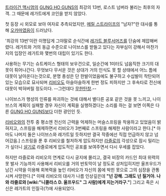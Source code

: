 [[트라이건 맥시멈]]의 [[GUNG HO GUNS]]의 최강의 13번, 로스트 넘버라 불리는 최후의 자객. 그 때문에 레가트에게 코인을 받지 않았다.

첫 등장 시 외모로 보아 여자로 추측되었지만, [[메릴 스트라이프]]의 "남자?"란 대사를 통해 [[오카마]]였음이 드러났다.

'최강의 13번'이란 이명답게 그야말로 순식간에 [[레가트 블루서머즈]]를 단숨에 제압해버렸다. 레가트와 거의 동급 수준으로 나이브스를 받들고 있다는 자부심이 강해서 마찬가지의 입장인 레가트와 몇번의 대립이 있기도 한다.

사용하는 무기는 슈트케이스 형태의 보우건으로, 일순간에 1미터도 넘음직한 크기의 대못이 튀어나간다. 무엇보다 무서운 것은 상대가 거의 인식도 못 할 상태에서 어느 틈에 대못이 날아온다는것으로, 분명 총성은 단 한발이었음에도 불구하고 수십발이 착탄되어 있는 모습으로 묘사되며 [[리비오]]도 아슬아슬하게 한번 정도 피하지만 그 후속타로 전신에 대못이 박혀버릴 정도이다. --그런데다 [[무한탄창]].--

나이브스가 행성의 인류를 파괴하는 것에 대해서 별다른 공포 같은 것을 못 느끼고, 나이브스의 계획이 실패할 경우 자신이 계획을 실행하겠다는 소리를 하는 걸 보면 이쪽은 다른 [[GUNG HO GUNS]]보다 더한 광인인 듯.

[[리비오]]와의 전투 중 평소엔 전신의 근력을 억제하는 머슬스프링을 착용하고 있었음이 밝혀지고, 스프링을 해제하면서 리비오가 3번째로 스프링을 해제한 사람이라고 한다.[* 아마도 나머지 둘은 나이브스와 레가트일 듯하지만 결국 작중에선 직접 언급하지 않고 넘어갔음.] 스프링을 푼 후 리비오를 철저하게 압도하지만 [[라즐로]]의 각성으로 잠시 밀리는가 싶더니 [[살기]]로 라즐로에게 압도적인 공포를 보여주면서 다시 우세를 잡았다.

하지만 라즐로와 리비오의 연계로 다시 궁지에 몰리고, 결국 비장의 카드인 최대 위력의 못 발사 기능까지 사용해서 리비오를 거의 반토막이 날 정도로 상처입히지만 울프우드가 남긴 시약을 이용해 회복력을 높인 리비오가 자신의 몸에 박힌 못으로 그의 심장을 관통시켜 사망한다.[* 이때 리비오의 대사가 나름 인상깊은데  '''"넌 강해. 그래도 넌 질거야. 나와 라즐로와  [wiki:"니콜라스 D. 울프우드" 그 사람]에게 지는거라구."'''] 그리고 죽은 시신은 레가트의 인질극(?)에 사용되었다.
